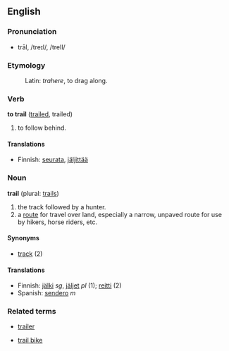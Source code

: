 ==English==

===Pronunciation===
*trāl, /treɪl/, /treIl/

===Etymology===
:Latin: ''trahere'', to drag along.

===Verb===
'''to trail''' ([[trailed]], trailed)

#to follow behind.

====Translations====
*Finnish: [[seurata]], [[jäljittää]]

===Noun===
'''trail''' (plural: [[trails]])

#the track followed by a hunter.
#a [[route]] for travel over land, especially a narrow, unpaved route for use by hikers, horse riders, etc.  

====Synonyms====
*[[track]] (2)

====Translations====
*Finnish: [[jälki]] ''sg'', [[jäljet]] ''pl'' (1); [[reitti]] (2)
*Spanish: [[sendero]] ''m''

===Related terms===
*[[trailer]]

*[[trail bike]]